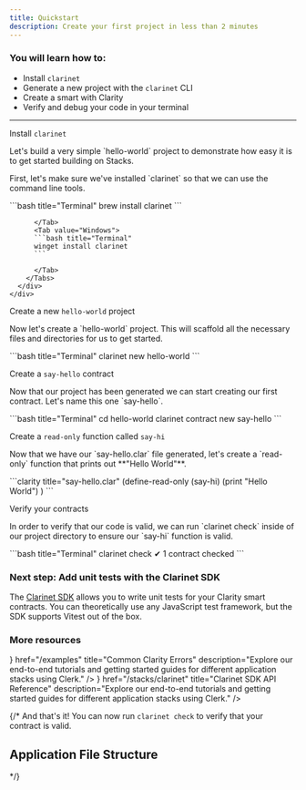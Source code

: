 ```yaml
---
title: Quickstart
description: Create your first project in less than 2 minutes
---
```



### You will learn how to:

- Install `clarinet`
- Generate a new project with the `clarinet` CLI 
- Create a smart with Clarity
- Verify and debug your code in your terminal

---

<div className='steps space-y-10'>
  <Step>
    <div className="flex flex-col">
      <div className="w-full">
        <p className='text-lg font-bold m-0'>Install <code className='text-lg'>clarinet</code></p>
        <p>Let's build a very simple `hello-world` project to demonstrate how easy it is to get started building on Stacks.</p>
        <p>First, let's make sure we've installed `clarinet` so that we can use the command line tools.</p>
      </div>
      <div className="w-full">
        <Tabs id="os" items={['macOS', 'Windows']}>
          <Tab value="macOS">
          ```bash title="Terminal"
          brew install clarinet
          ```

          </Tab>
          <Tab value="Windows">
          ```bash title="Terminal"
          winget install clarinet
          ```

          </Tab>
        </Tabs>
      </div>
    </div>
  </Step>

  <Step>
    <div className="flex flex-col">
      <div className="w-full">
        <p className='text-lg font-bold m-0'>Create a new <code className='text-lg'>hello-world</code> project</p>
        <p>Now let's create a `hello-world` project. This will scaffold all the necessary files and directories for us to get started.</p>
      </div>
      <div className="w-full">
        ```bash title="Terminal"
        clarinet new hello-world
        ```
      </div>
    </div>
  </Step>

  <Step>
    <div className="flex flex-col">
      <div className="w-full">
        <p className='text-lg font-bold m-0'>Create a <code className='text-lg'>say-hello</code> contract</p>
        <p>Now that our project has been generated we can start creating our first contract. Let's name this one `say-hello`.</p>
      </div>
      <div className="w-full">
        ```bash title="Terminal"
        cd hello-world
        clarinet contract new say-hello
        ```
      </div>
    </div>
  </Step>

  <Step>
    <div className="flex flex-col">
      <div className="w-full">
        <p className='text-lg font-bold m-0'>Create a <code className='text-lg'>read-only</code> function called <code className='text-lg'>say-hi</code></p>
        <p>Now that we have our `say-hello.clar` file generated, let's create a `read-only` function that prints out **"Hello World"**.</p>
      </div>
      <div className="w-full">
        ```clarity title="say-hello.clar"
        (define-read-only (say-hi)
          (print "Hello World")
        )
        ```
      </div>
    </div>
  </Step>

  <Step>
    <div className="flex flex-col">
      <div className="w-full">
        <p className='text-lg font-bold m-0'>Verify your contracts</p>
        <p>In order to verify that our code is valid, we can run `clarinet check` inside of our project directory to ensure our `say-hi` function is valid.</p>
      </div>
      <div className="w-full">
        ```bash title="Terminal"
        clarinet check
        ✔ 1 contract checked
        ```
      </div>
    </div>
  </Step>
</div>

### <span className='font-light'>Next step: </span> <span className='inline-flex items-center'>Add unit tests with the Clarinet SDK <ChevronRight className='ml-1' /></span>

The [Clarinet SDK]() allows you to write unit tests for your Clarity smart contracts. You can theoretically use any JavaScript test framework, but the SDK supports Vitest out of the box.

### More resources

<Cards>
  <Card
    icon={<Code className='text-primary' />}
    href="/examples"
    title="Common Clarity Errors"
    description="Explore our end-to-end tutorials and getting started guides for different application stacks using Clerk."
  />
  <Card
    icon={<Terminal className='text-primary' />}
    href="/stacks/clarinet"
    title="Clarinet SDK API Reference"
    description="Explore our end-to-end tutorials and getting started guides for different application stacks using Clerk."
  />
</Cards>

{/* And that's it! You can now run `clarinet check` to verify that your contract is valid. 

## Application File Structure

<Files>
  <Folder name="contracts" defaultOpen>
    <File name="say-hello.clar" />
  </Folder>
  <Folder name="settings">
    <File name="Devnet.toml" />
    <File name="Mainnet.toml" />
    <File name="Testnet.toml" />
  </Folder>
  <Folder name="tests" defaultOpen>
    <File name="say-hello.test.ts" />
  </Folder>
  <File name="Clarinet.toml" />
  <File name="..." />
</Files> */}